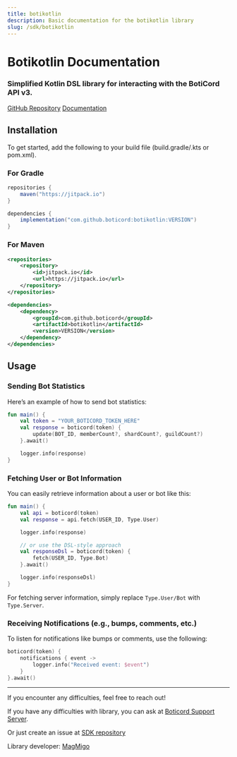 ```yaml
---
title: botikotlin
description: Basic documentation for the botikotlin library
slug: /sdk/botikotlin
---
```


# Botikotlin Documentation

### Simplified Kotlin DSL library for interacting with the BotiCord API v3.

[GitHub Repository](https://github.com/MagM1go/botikotlin/)
[Documentation](https://magmigo2.gitbook.io/boticord-kotlin/)

## Installation

To get started, add the following to your build file (build.gradle/.kts or pom.xml).

### For Gradle

```gradle
repositories {
    maven("https://jitpack.io")
}

dependencies {
    implementation("com.github.boticord:botikotlin:VERSION")
}
```

### For Maven

```xml
<repositories>
    <repository>
        <id>jitpack.io</id>
        <url>https://jitpack.io</url>
    </repository>
</repositories>

<dependencies>
    <dependency>
        <groupId>com.github.boticord</groupId>
        <artifactId>botikotlin</artifactId>
        <version>VERSION</version>
    </dependency>
</dependencies>
```

## Usage

### Sending Bot Statistics

Here’s an example of how to send bot statistics:

```kotlin
fun main() {
    val token = "YOUR_BOTICORD_TOKEN_HERE"
    val response = boticord(token) {
        update(BOT_ID, memberCount?, shardCount?, guildCount?)
    }.await()

    logger.info(response)
}
```

### Fetching User or Bot Information

You can easily retrieve information about a user or bot like this:

```kotlin
fun main() {
    val api = boticord(token)
    val response = api.fetch(USER_ID, Type.User)

    logger.info(response)

    // or use the DSL-style approach
    val responseDsl = boticord(token) {
        fetch(USER_ID, Type.Bot)
    }.await()

    logger.info(responseDsl)
}
```

For fetching server information, simply replace `Type.User/Bot` with `Type.Server`.

### Receiving Notifications (e.g., bumps, comments, etc.)

To listen for notifications like bumps or comments, use the following:

```kotlin
boticord(token) {
    notifications { event ->
        logger.info("Received event: $event")
    }
}.await()
```


---

If you encounter any difficulties, feel free to reach out!

If you have any difficulties with library, you can ask at [Boticord Support Server](https://get.boticord.top/support).

Or just create an issue at [SDK repository](https://github.com/boticord/botikotlin/issues/new/choose)

Library developer: [MagMigo](https://boticord.top/profile/598387707311554570)